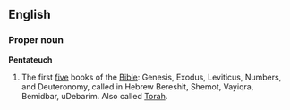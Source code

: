 ==English==
===Proper noun===
'''Pentateuch'''
#The first [[five]] books of the [[Bible]]: Genesis, Exodus, Leviticus, Numbers, and Deuteronomy, called in Hebrew Bereshit, Shemot, Vayiqra, Bemidbar, uDebarim. Also called [[Torah]].